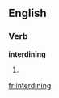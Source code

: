 ==English==

===Verb===
'''interdining'''

# {{present participle of|[[interdine]]}}

[[fr:interdining]]